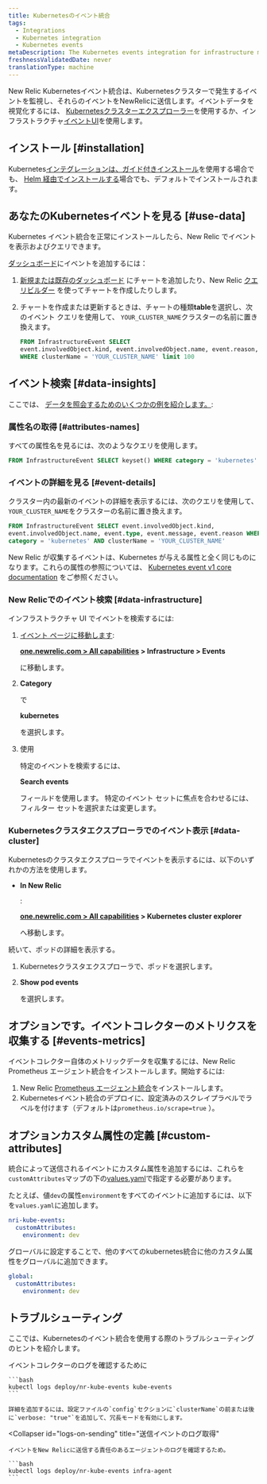 ```yaml
---
title: Kubernetesのイベント統合
tags:
  - Integrations
  - Kubernetes integration
  - Kubernetes events
metaDescription: The Kubernetes events integration for infrastructure monitoring watches for events happening in Kubernetes clusters and sends them to New Relic.
freshnessValidatedDate: never
translationType: machine
---
```


New Relic Kubernetesイベント統合は、Kubernetesクラスターで発生するイベントを監視し、それらのイベントをNewRelicに送信します。イベントデータを視覚化するには、 [Kubernetesクラスターエクスプローラー](/docs/integrations/kubernetes-integration/cluster-explorer/kubernetes-cluster-explorer)を使用するか、インフラストラクチャ[イベントUI](/docs/infrastructure/new-relic-infrastructure/infrastructure-ui-pages/infrastructure-events-page-live-feed-every-config-change)を使用します。

## インストール [#installation]

Kubernetes[インテグレーションは、ガイド付きインストール](/install/kubernetes)を使用する場合でも、 [Helm 経由でインストールする](/docs/kubernetes-pixie/kubernetes-integration/installation/install-kubernetes-integration-using-helm)場合でも、デフォルトでインストールされます。

## あなたのKubernetesイベントを見る [#use-data]

Kubernetes イベント統合を正常にインストールしたら、New Relic でイベントを表示およびクエリできます。

[ダッシュボード](/docs/dashboards/new-relic-one-dashboards/get-started/introduction-new-relic-one-dashboards)にイベントを追加するには：

1. [新規または既存のダッシュボード](/docs/query-your-data/explore-query-data/dashboards/introduction-dashboards/) にチャートを追加したり、New Relic [クエリビルダー](/docs/chart-builder/use-chart-builder/get-started/introduction-chart-builder) を使ってチャートを作成したりします。

2. チャートを作成または更新するときは、チャートの種類<DNT>**table**</DNT>を選択し、次のイベント クエリを使用して、 `YOUR_CLUSTER_NAME`クラスターの名前に置き換えます。

   ```sql
   FROM InfrastructureEvent SELECT
   event.involvedObject.kind, event.involvedObject.name, event.reason,event.message
   WHERE clusterName = 'YOUR_CLUSTER_NAME' limit 100
   ```

## イベント検索 [#data-insights]

ここでは、 [データを照会するためのいくつかの例を紹介します。](/docs/using-new-relic/data/understand-data/query-new-relic-data):

### 属性名の取得 [#attributes-names]

すべての属性名を見るには、次のようなクエリを使用します。

```sql
FROM InfrastructureEvent SELECT keyset() WHERE category = 'kubernetes'
```

### イベントの詳細を見る [#event-details]

クラスター内の最新のイベントの詳細を表示するには、次のクエリを使用して、 `YOUR_CLUSTER_NAME`をクラスターの名前に置き換えます。

```sql
FROM InfrastructureEvent SELECT event.involvedObject.kind,
event.involvedObject.name, event.type, event.message, event.reason WHERE
category = 'kubernetes' AND clusterName = 'YOUR_CLUSTER_NAME'
```

New Relic が収集するイベントは、Kubernetes が与える属性と全く同じものになります。これらの属性の参照については、 [Kubernetes event v1 core documentation](https://kubernetes.io/docs/reference/generated/kubernetes-api/v1.19/#event-v1-core) をご参照ください。

### New Relicでのイベント検索 [#data-infrastructure]

インフラストラクチャ UI でイベントを検索するには:

1. [イベント ページに移動します](https://one.newrelic.com):

   <DNT>**[one.newrelic.com > All capabilities](https://one.newrelic.com/all-capabilities) > Infrastructure > Events**</DNT>

   に移動します。

2. <DNT>**Category**</DNT>

   で

   <DNT>**kubernetes**</DNT>

   を選択します。

3. 使用

   <Icon name="fe-search"/>

   特定のイベントを検索するには、

   <DNT>**Search events**</DNT>

   フィールドを使用します。 特定のイベント セットに焦点を合わせるには、フィルター セットを選択または変更します。

### Kubernetesクラスタエクスプローラでのイベント表示 [#data-cluster]

Kubernetesのクラスタエクスプローラでイベントを表示するには、以下のいずれかの方法を使用します。

* <DNT>**In New Relic**</DNT>

  :

  <DNT>**[one.newrelic.com > All capabilities](https://one.newrelic.com/all-capabilities) > Kubernetes cluster explorer**</DNT>

  へ移動します。

続いて、ポッドの詳細を表示する。

1. Kubernetesクラスタエクスプローラで、ポッドを選択します。

2. <DNT>**Show pod events**</DNT>

   を選択します。

## オプションです。イベントコレクターのメトリクスを収集する [#events-metrics]

イベントコレクター自体のメトリックデータを収集するには、New Relic Prometheus エージェント統合をインストールします。開始するには:

1. New Relic [Prometheus エージェント統合](/docs/infrastructure/prometheus-integrations/install-configure-prometheus-agent/install-prometheus-agent/)をインストールします。
2. Kubernetesイベント統合のデプロイに、設定済みのスクレイプラベルでラベルを付けます（デフォルトは`prometheus.io/scrape=true` ）。

## オプションカスタム属性の定義 [#custom-attributes]

統合によって送信されるイベントにカスタム属性を追加するには、これらを`customAttributes`マップの下の[values.yaml](https://github.com/newrelic/nri-kube-events/blob/main/charts/nri-kube-events/values.yaml)で指定する必要があります。

たとえば、値`dev`の属性`environment`をすべてのイベントに追加するには、以下を`values.yaml`に追加します。

```yml
nri-kube-events:
  customAttributes:
    environment: dev
```

グローバルに設定することで、他のすべてのkubernetes統合に他のカスタム属性をグローバルに追加できます。

```yml
global:
  customAttributes:
    environment: dev
```

## トラブルシューティング

ここでは、Kubernetesのイベント統合を使用する際のトラブルシューティングのヒントを紹介します。

<CollapserGroup>
  <Collapser
    id="logs-on-collection"
    title="イベントコレクションのログ取得"
  >
    イベントコレクターのログを確認するために

    ```bash
    kubectl logs deploy/nr-kube-events kube-events
    ```

    詳細を追加するには、設定ファイルの`config`セクションに`clusterName`の前または後に`verbose: "true"`を追加して、冗長モードを有効にします。
  </Collapser>

  <Collapser
    id="logs-on-sending"
    title="送信イベントのログ取得"
  >
    イベントをNew Relicに送信する責任のあるエージェントのログを確認するため。

    ```bash
    kubectl logs deploy/nr-kube-events infra-agent
    ```
  </Collapser>
</CollapserGroup>